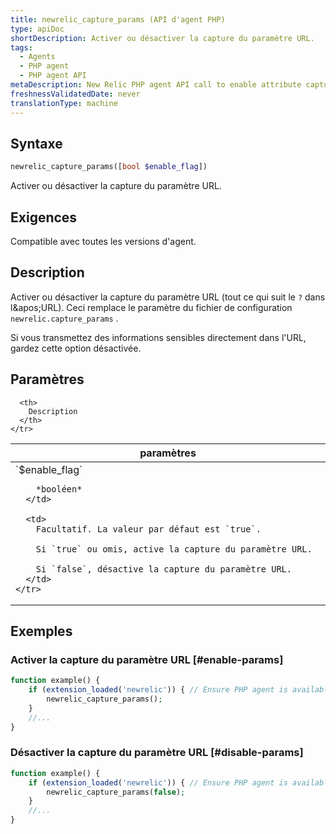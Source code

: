 ```yaml
---
title: newrelic_capture_params (API d'agent PHP)
type: apiDoc
shortDescription: Activer ou désactiver la capture du paramètre URL.
tags:
  - Agents
  - PHP agent
  - PHP agent API
metaDescription: New Relic PHP agent API call to enable attribute capture and override config settings.
freshnessValidatedDate: never
translationType: machine
---
```


## Syntaxe

```php
newrelic_capture_params([bool $enable_flag])
```

Activer ou désactiver la capture du paramètre URL.

## Exigences

Compatible avec toutes les versions d'agent.

## Description

Activer ou désactiver la capture du paramètre URL (tout ce qui suit le `?` dans l&amp;apos;URL). Ceci remplace le paramètre du fichier de configuration `newrelic.capture_params` .

<Callout variant="important">
  Si vous transmettez des informations sensibles directement dans l'URL, gardez cette option désactivée.
</Callout>

## Paramètres

<table>
  <thead>
    <tr>
      <th width="25%">
        paramètres
      </th>

      <th>
        Description
      </th>
    </tr>
  </thead>

  <tbody>
    <tr>
      <td>
        `$enable_flag`

        *booléen*
      </td>

      <td>
        Facultatif. La valeur par défaut est `true`.

        Si `true` ou omis, active la capture du paramètre URL.

        Si `false`, désactive la capture du paramètre URL.
      </td>
    </tr>
  </tbody>
</table>

## Exemples

### Activer la capture du paramètre URL [#enable-params]

```php
function example() {
    if (extension_loaded('newrelic')) { // Ensure PHP agent is available
        newrelic_capture_params();
    }
    //...
}
```

### Désactiver la capture du paramètre URL [#disable-params]

```php
function example() {
    if (extension_loaded('newrelic')) { // Ensure PHP agent is available
        newrelic_capture_params(false);
    }
    //...
}
```
